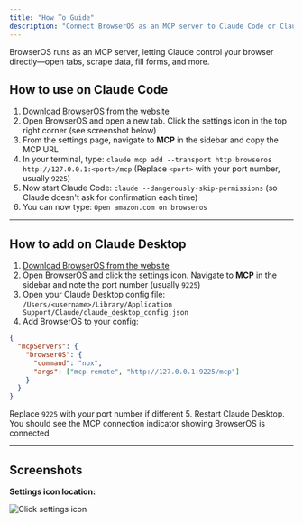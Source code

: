 ```yaml
---
title: "How To Guide"
description: "Connect BrowserOS as an MCP server to Claude Code or Claude Desktop"
---
```


BrowserOS runs as an MCP server, letting Claude control your browser directly—open tabs, scrape data, fill forms, and more.

## How to use on Claude Code

1. [Download BrowserOS from the website](https://files.browseros.com/download)
2. Open BrowserOS and open a new tab. Click the settings icon in the top right corner (see screenshot below)
3. From the settings page, navigate to **MCP** in the sidebar and copy the MCP URL
4. In your terminal, type: `claude mcp add --transport http browseros http://127.0.0.1:<port>/mcp` (Replace `<port>` with your port number, usually `9225`)
5. Now start Claude Code: `claude --dangerously-skip-permissions` (so Claude doesn't ask for confirmation each time)
6. You can now type: `Open amazon.com on browseros`

---

## How to add on Claude Desktop

1. [Download BrowserOS from the website](https://files.browseros.com/download)
2. Open BrowserOS and click the settings icon. Navigate to **MCP** in the sidebar and note the port number (usually `9225`)
3. Open your Claude Desktop config file: `/Users/<username>/Library/Application Support/Claude/claude_desktop_config.json`
4. Add BrowserOS to your config:
```json
{
  "mcpServers": {
    "browserOS": {
      "command": "npx",
      "args": ["mcp-remote", "http://127.0.0.1:9225/mcp"]
    }
  }
}
```
Replace `9225` with your port number if different
5. Restart Claude Desktop. You should see the MCP connection indicator showing BrowserOS is connected

---

## Screenshots

**Settings icon location:**

<div style={{width: '50%'}}>

![Click settings icon](/docs/images/mcp-click-on-settings-icon.png)

</div>
